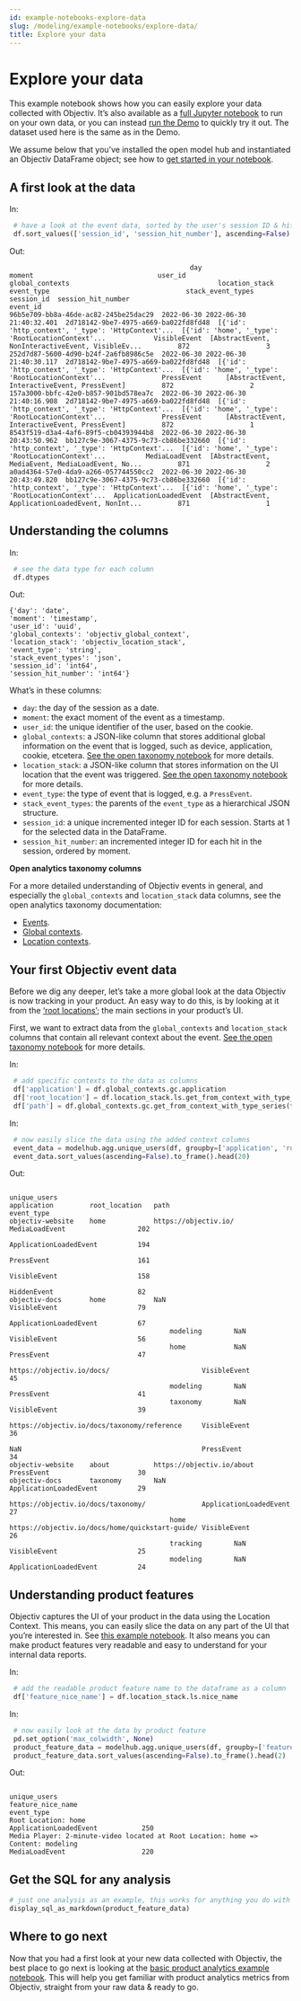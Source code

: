```yaml
---
id: example-notebooks-explore-data
slug: /modeling/example-notebooks/explore-data/
title: Explore your data
---
```


# Explore your data

This example notebook shows how you can easily explore your data collected with Objectiv. It’s also available
as a [full Jupyter notebook](https://github.com/objectiv/objectiv-analytics/blob/main/notebooks/explore-your-data.ipynb)
to run on your own data, or you can instead [run the Demo](/docs/home/quickstart-guide/) to quickly try it
out. The dataset used here is the same as in the Demo.

We assume below that you’ve installed the open model hub and instantiated an Objectiv DataFrame object; see
how to [get started in your notebook](/modeling/get-started-in-your-notebook.mdx).

## A first look at the data


<div className="jupyter-notebook-in-output">


<div className="jupyter-notebook-in">In:</div>

<div className="jupyter-notebook-input">

```python
 # have a look at the event data, sorted by the user's session ID & hit
 df.sort_values(['session_id', 'session_hit_number'], ascending=False).head()
```

</div>

</div>


<div className="jupyter-notebook-in-output">


<div className="jupyter-notebook-out">Out:</div>

<div className="jupyter-notebook-output">

```
                                             day                  moment                               user_id                                    global_contexts                                     location_stack              event_type                                  stack_event_types  session_id  session_hit_number
event_id
96b5e709-bb8a-46de-ac82-245be25dac29  2022-06-30 2022-06-30 21:40:32.401  2d718142-9be7-4975-a669-ba022fd8fd48  [{'id': 'http_context', '_type': 'HttpContext'...  [{'id': 'home', '_type': 'RootLocationContext'...            VisibleEvent  [AbstractEvent, NonInteractiveEvent, VisibleEv...         872                   3
252d7d87-5600-4d90-b24f-2a6fb8986c5e  2022-06-30 2022-06-30 21:40:30.117  2d718142-9be7-4975-a669-ba022fd8fd48  [{'id': 'http_context', '_type': 'HttpContext'...  [{'id': 'home', '_type': 'RootLocationContext'...              PressEvent      [AbstractEvent, InteractiveEvent, PressEvent]         872                   2
157a3000-bbfc-42e0-b857-901bd578ea7c  2022-06-30 2022-06-30 21:40:16.908  2d718142-9be7-4975-a669-ba022fd8fd48  [{'id': 'http_context', '_type': 'HttpContext'...  [{'id': 'home', '_type': 'RootLocationContext'...              PressEvent      [AbstractEvent, InteractiveEvent, PressEvent]         872                   1
8543f519-d3a4-4af6-89f5-cb04393944b8  2022-06-30 2022-06-30 20:43:50.962  bb127c9e-3067-4375-9c73-cb86be332660  [{'id': 'http_context', '_type': 'HttpContext'...  [{'id': 'home', '_type': 'RootLocationContext'...          MediaLoadEvent  [AbstractEvent, MediaEvent, MediaLoadEvent, No...         871                   2
a0ad4364-57e0-4da9-a266-057744550cc2  2022-06-30 2022-06-30 20:43:49.820  bb127c9e-3067-4375-9c73-cb86be332660  [{'id': 'http_context', '_type': 'HttpContext'...  [{'id': 'home', '_type': 'RootLocationContext'...  ApplicationLoadedEvent  [AbstractEvent, ApplicationLoadedEvent, NonInt...         871                   1
```

</div>

</div>

## Understanding the columns


<div className="jupyter-notebook-in-output">


<div className="jupyter-notebook-in">In:</div>

<div className="jupyter-notebook-input">

```python
 # see the data type for each column
 df.dtypes
```

</div>

</div>


<div className="jupyter-notebook-in-output">


<div className="jupyter-notebook-out">Out:</div>

<div className="jupyter-notebook-output">

```
{'day': 'date',
'moment': 'timestamp',
'user_id': 'uuid',
'global_contexts': 'objectiv_global_context',
'location_stack': 'objectiv_location_stack',
'event_type': 'string',
'stack_event_types': 'json',
'session_id': 'int64',
'session_hit_number': 'int64'}
```

</div>

</div>

What’s in these columns:

* `day`: the day of the session as a date.
* `moment`: the exact moment of the event as a timestamp.
* `user_id`: the unique identifier of the user, based on the cookie.
* `global_contexts`: a JSON-like column that stores additional global information on the event that is logged,
such as device, application, cookie, etcetera. [See the open taxonomy notebook](/modeling/example-notebooks/open-taxonomy.mdx) for
more details.
* `location_stack`: a JSON-like column that stores information on the UI location that the event was
triggered. [See the open taxonomy notebook](/modeling/example-notebooks/open-taxonomy.mdx) for more details.
* `event_type`: the type of event that is logged, e.g. a `PressEvent`.
* `stack_event_types`: the parents of the `event_type` as a hierarchical JSON structure.
* `session_id`: a unique incremented integer ID for each session. Starts at 1 for the selected data in the
DataFrame.
* `session_hit_number`: an incremented integer ID for each hit in the session, ordered by moment.

**Open analytics taxonomy columns**

For a more detailed understanding of Objectiv events in general, and especially the `global_contexts` and
`location_stack` data columns, see the open analytics taxonomy documentation:

* [Events](/docs/taxonomy/events).
* [Global contexts](/docs/taxonomy/global-contexts).
* [Location contexts](/docs/taxonomy/location-contexts).

## Your first Objectiv event data

Before we dig any deeper, let’s take a more global look at the data Objectiv is now tracking in your product.
An easy way to do this, is by looking at it from the [‘root locations’](/docs/taxonomy/reference/location-contexts/RootLocationContext); the main sections in your product’s UI.

First, we want to extract data from the `global_contexts` and `location_stack` columns that contain all
relevant context about the event. [See the open taxonomy notebook](/modeling/example-notebooks/open-taxonomy.mdx) for more details.


<div className="jupyter-notebook-in-output">


<div className="jupyter-notebook-in">In:</div>

<div className="jupyter-notebook-input">

```python
 # add specific contexts to the data as columns
 df['application'] = df.global_contexts.gc.application
 df['root_location'] = df.location_stack.ls.get_from_context_with_type_series(type='RootLocationContext', key='id')
 df['path'] = df.global_contexts.gc.get_from_context_with_type_series(type='PathContext', key='id')
```

</div>

</div>


<div className="jupyter-notebook-in-output">


<div className="jupyter-notebook-in">In:</div>

<div className="jupyter-notebook-input">

```python
 # now easily slice the data using the added context columns
 event_data = modelhub.agg.unique_users(df, groupby=['application', 'root_location', 'path', 'event_type'])
 event_data.sort_values(ascending=False).to_frame().head(20)
```

</div>

</div>


<div className="jupyter-notebook-in-output">


<div className="jupyter-notebook-out">Out:</div>

<div className="jupyter-notebook-output">

```
                                                                                                                                                                                                                                unique_users
application         root_location   path                                            event_type
objectiv-website    home            https://objectiv.io/                            MediaLoadEvent                  202
                                                                                                                                                                        ApplicationLoadedEvent          194
                                                                                                                                                                        PressEvent                      161
                                                                                                                                                                        VisibleEvent                    158
                                                                                                                                                                        HiddenEvent                     82
objectiv-docs       home            NaN                                             VisibleEvent                    79
                                                                                                                                                                        ApplicationLoadedEvent          67
                                        modeling        NaN                                             VisibleEvent                    56
                                        home            NaN                                             PressEvent                      47
                                                                        https://objectiv.io/docs/                       VisibleEvent                    45
                                        modeling        NaN                                             PressEvent                      41
                                        taxonomy        NaN                                             VisibleEvent                    39
                                                                        https://objectiv.io/docs/taxonomy/reference     VisibleEvent                    36
                                                                        NaN                                             PressEvent                      34
objectiv-website    about           https://objectiv.io/about                       PressEvent                      30
objectiv-docs       taxonomy        NaN                                             ApplicationLoadedEvent          29
                                                                        https://objectiv.io/docs/taxonomy/              ApplicationLoadedEvent          27
                                        home            https://objectiv.io/docs/home/quickstart-guide/ VisibleEvent                    26
                                        tracking        NaN                                             VisibleEvent                    25
                                        modeling        NaN                                             ApplicationLoadedEvent          24
```

</div>

</div>

## Understanding product features

Objectiv captures the UI of your product in the data using the Location Context. This means, you can easily
slice the data on any part of the UI that you’re interested in. See
[this example notebook](/modeling/example-notebooks/open-taxonomy.mdx#open-taxonomy-location-stack-and-global-contexts). It also means you can make
product features very readable and easy to understand for your internal data reports.


<div className="jupyter-notebook-in-output">


<div className="jupyter-notebook-in">In:</div>

<div className="jupyter-notebook-input">

```python
 # add the readable product feature name to the dataframe as a column
 df['feature_nice_name'] = df.location_stack.ls.nice_name
```

</div>

</div>


<div className="jupyter-notebook-in-output">


<div className="jupyter-notebook-in">In:</div>

<div className="jupyter-notebook-input">

```python
 # now easily look at the data by product feature
 pd.set_option('max_colwidth', None)
 product_feature_data = modelhub.agg.unique_users(df, groupby=['feature_nice_name', 'event_type'])
 product_feature_data.sort_values(ascending=False).to_frame().head(2)
```

</div>

</div>


<div className="jupyter-notebook-in-output">


<div className="jupyter-notebook-out">Out:</div>

<div className="jupyter-notebook-output">

```
                                                                                                                                                                                                                                                                                                 unique_users
feature_nice_name                                                                                                        event_type
Root Location: home                                                                                                      ApplicationLoadedEvent           250
Media Player: 2-minute-video located at Root Location: home => Content: modeling                                         MediaLoadEvent                   220
```

</div>

</div>

## Get the SQL for any analysis

```python
# just one analysis as an example, this works for anything you do with Objectiv Bach
display_sql_as_markdown(product_feature_data)
```

## Where to go next

Now that you had a first look at your new data collected with Objectiv, the best place to go next is looking
at the [basic product analytics example notebook](/modeling/example-notebooks/product-analytics.mdx). This will help you get familiar
with product analytics metrics from Objectiv, straight from your raw data & ready to go.
